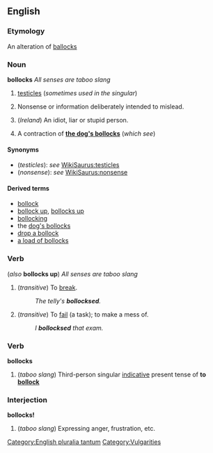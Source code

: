 ==English==
===Etymology===
An alteration of [[ballocks]]

===Noun===
'''bollocks''' {{pluralonly}} ''All senses are taboo slang''

# {{UK}} [[testicle]]s (''sometimes used in the singular'')
# {{UK}} Nonsense or information deliberately intended to mislead.
# (''Ireland'') An idiot, liar or stupid person.
# {{UK}} A contraction of '''[[dog's bollocks|the dog's bollocks]]''' (''which see'')

====Synonyms====
*(''testicles''): ''see'' [[WikiSaurus:testicles]]
*(''nonsense''): ''see'' [[WikiSaurus:nonsense]]

====Derived terms====
*[[bollock]]
*[[bollock up]], [[bollocks up]]
*[[bollocking]]
*the [[dog's bollocks]]
*[[drop a bollock]]
*[[a load of bollocks]]

===Verb===
{{en-infl-reg-sibilant|bollock|s||}} (''also'' '''bollocks up''') ''All senses are taboo slang''

#(''transitive'') {{UK}} To [[break]].
#:''The telly's '''bollocksed'''.''
#(''transitive'') {{UK}} To [[fail]] (a task); to make a mess of.
#:''I '''bollocksed''' that exam.''

===Verb===
'''bollocks'''

#{{UK}} (''taboo slang'') Third-person singular [[indicative]] present tense of '''to [[bollock]]'''

===Interjection===
'''bollocks!'''

#{{UK}} (''taboo slang'') Expressing anger, frustration, etc.

[[Category:English pluralia tantum]]
[[Category:Vulgarities]]